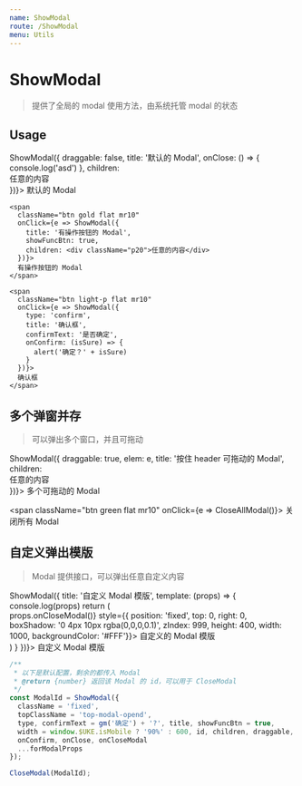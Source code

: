 ```yaml
---
name: ShowModal
route: /ShowModal
menu: Utils
---
```



# ShowModal

> 提供了全局的 modal 使用方法，由系统托管 modal 的状态

## Usage

<Playground>
  <div>
    <span
      className="btn theme flat mr10"
      onClick={e => ShowModal({
        draggable: false,
        title: '默认的 Modal',
        onClose: () => {
          console.log('asd')
        },
        children: <div className="p20">任意的内容</div>
      })}>
      默认的 Modal
    </span>

    <span
      className="btn gold flat mr10"
      onClick={e => ShowModal({
        title: '有操作按钮的 Modal',
        showFuncBtn: true,
        children: <div className="p20">任意的内容</div>
      })}>
      有操作按钮的 Modal
    </span>

    <span
      className="btn light-p flat mr10"
      onClick={e => ShowModal({
        type: 'confirm',
        title: '确认框',
        confirmText: '是否确定',
        onConfirm: (isSure) => {
          alert('确定？' + isSure)
        }
      })}>
      确认框
    </span>
  </div>
</Playground>

## 多个弹窗并存

> 可以弹出多个窗口，并且可拖动

<Playground>
  <span
    className="btn red flat mr10"
    onClick={e => ShowModal({
      draggable: true,
      elem: e,
      title: '按住 header 可拖动的 Modal',
      children: <div className="p20">任意的内容</div>
    })}>
    多个可拖动的 Modal
  </span>

  <span
    className="btn green flat mr10"
    onClick={e => CloseAllModal()}>
    关闭所有 Modal
  </span>
</Playground>

## 自定义弹出模版

> Modal 提供接口，可以弹出任意自定义内容

<Playground>
  <span
    className="btn wine flat mr10"
    onClick={e => ShowModal({
      title: '自定义 Modal 模版',
      template: (props) => {
        console.log(props)
        return (
          <div onClick={e => props.onCloseModal()} style={{
            position: 'fixed', top: 0, right: 0,
            boxShadow: '0 4px 10px rgba(0,0,0,0.1)',
            zIndex: 999,
            height: 400, width: 1000, backgroundColor: '#FFF'}}>
            自定义的 Modal 模版
          </div>
        )
      }
    })}>
    自定义 Modal 模版
  </span>
</Playground>

```js
/**
 * 以下是默认配置，剩余的都传入 Modal
 * @return {number} 返回该 Modal 的 id，可以用于 CloseModal
 */
const ModalId = ShowModal({
  className = 'fixed',
  topClassName = 'top-modal-opend',
  type, confirmText = gm('确定') + '?', title, showFuncBtn = true,
  width = window.$UKE.isMobile ? '90%' : 600, id, children, draggable,
  onConfirm, onClose, onCloseModal
  ...forModalProps
});

CloseModal(ModalId);
```